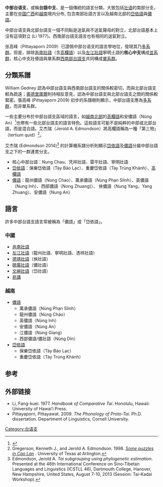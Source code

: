 {{Infobox language family
|name=中部台语支、台語中支
|acceptance=争议
|region=[[中国|中国]]、越南
|familycolor=Kradai
|fam1=[[侗台語系|侗台語系]]
|fam2=[[台語支|台語支]]
|fam3=
|child1=
|glotto=none
|glotto2=deba1238
|glottoname2=Debao–Jingxi–Nung
|map=Central-Tai.png
|mapcaption=中部台语支的地理分布
}}
'''中部台语支'''，或稱'''台語中支'''、是一個傳統的語言分類，大致包括[[壮语|壮语]]的南部分支，主要在[[中国|中国]][[广西|广西]]和[[越南|越南]]境内分布, 包含南部壯語方言以及越南北部的[[岱依語|岱依語]]與[[儂語|儂語]]。

中部台语支與北部台語支一個不同點是送氣與不送氣聲母的對立，北部台語基本上沒有這項對立 (Li 1977)。西南部台語支語言也有相同的送氣對立。

张高峰（Pittayaporn 2009）已證僞中部台语支的語言學地位，發現其乃[[多系群|多系群]]。但是，排除[[邕南壯語|邕南壯語]]（含[[高欄語|高欄語]]）以及[[左江壯語|左江壯語]]寧明土語的'''核心中支'''構成[[並系群|並系群]]，核心中支壯傣語與單系群[[西南部台語支|西南部台語支]]共同構成[[單系群|單系群]]。

==分類系譜==
William Gedney 認為中部台語支與西南部台語支的關係較密切，而與北部台語支較為疏遠；[[奧德里庫爾|奧德里庫爾]]則持相反意見，認為中部台語支與北部台語支之間的關係較緊密。張高峰 (Pittayaporn 2009) 初步的系譜樹則顯示，中部台語支應為[[多系群|多系群]]，而非單系群。

一些主要分布於中部台語支區域的語言，如[[越南北部|越南北部]]的[[高欄語|高欄語]]和安儂語（Nùng An）<ref>{{Cite web |url=http://sealang.net/sala/archives/pdf8/nicolson2000nung.pdf |title=存档副本 |accessdate=2020-04-23 |archive-date=2020-09-18 |archive-url=https://web.archive.org/web/20200918083914/http://sealang.net/sala/archives/pdf8/nicolson2000nung.pdf |dead-url=no }}</ref>也帶有一些北部台語支的語言特色。這些語言可能不是純粹的中部或北部台語，而是混合語。艾杰瑞（Jerold A. Edmondson）將高欄語稱為一種「第三物」（tertium quid）<ref>Gregerson, Kenneth J., and Jerold A. Edmondson. 1998. ''[http://sealang.net/sala/archives/pdf8/gregerson1998puzzles.pdf Some puzzles in Cao Lan] {{Wayback|url=http://sealang.net/sala/archives/pdf8/gregerson1998puzzles.pdf |date=20200716204727 }}''. University of Texas at Arlington.</ref>。

艾杰瑞 (Edmondson 2014)<ref>Edmondson, Jerold A. ''Tai subgrouping using phylogenetic estimation''. Presented at the 46th International Conference on Sino-Tibetan Languages and Linguistics (ICSTLL 46), Dartmouth College, Hanover, New Hampshire, United States, August 7-10, 2013 (Session: Tai-Kadai Workshop).</ref> 的計算機系譜分析則顯示[[岱依語|岱依語]]及[[儂語|儂語]]分屬中部台語支之下的一群連貫分支。

*核心中部台語：Nung Chau、凭祥壯語、雷平壯語、寧明壯語
*[[岱依語|岱依語]]：保樂岱依語（Tày Bảo Lạc）、重慶岱依語（Tày Trùng Khánh）、[[高欄語|高欄語]]
*[[儂語|儂語]]：龍州儂語（Nung Chao）、萬承儂語（Nùng Phạn Slinh）、英儂語（Nung Inh）、西部儂語（Nong Zhuang)）、 佒儂語（Nung Yang，Yang Zhuang）、安儂語（Nung An）


==語言==
許多中部台語支語言常被稱為「儂語」或「岱依語」。

===中國===
*[[邕南壯語|邕南壯語]]
*[[左江壯語|左江壯語]]（龍州壯語、寧明壯語、憑祥壯語）
*[[德靖壯語|德靖壯語]]（佒壯語）
*[[硯廣壯語|硯廣壯語]]（儂壯語）
*[[文麻壯語|文麻壯語]]（岱壯語）
*[[民講|民講]]

===越南===
*[[儂語|儂語]]
**萬承儂語（Nùng Phạn Slinh）
**龍州儂語（Nùng Cháo）
**英儂語（Nùng Inh）
**安儂語（Nùng An）
**江儂語（Nùng Giang）
**西部儂語/儂壯語（Nùng Dín）
*[[岱依語|岱依語]]
**保樂岱依語（Tày Bảo Lạc）
**重慶岱依語（Tày Trùng Khánh）

==参考==
{{reflist}}

== 外部链接==
*Li, Fang-kuei. 1977. ''Handbook of Comparative Tai''. Honolulu, Hawaii: University of Hawai’i Press.
*Pittayaporn, Pittayawat. 2009. ''The Phonology of Proto-Tai.'' Ph.D. dissertation. Department of Linguistics, Cornell University.

{{Tai-Kadai languages}}

[[Category:台语支|Category:台语支]]